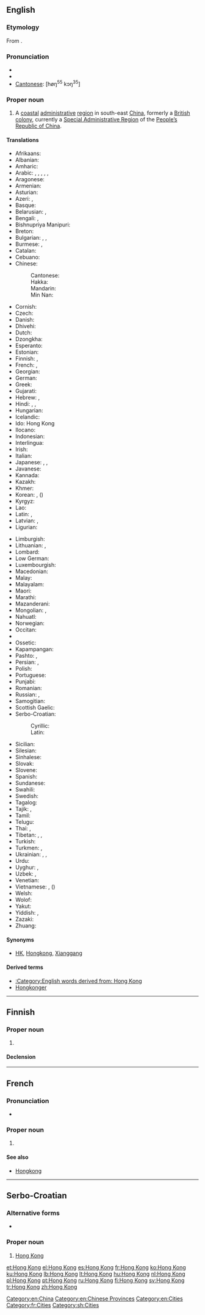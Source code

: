 {{also|Hongkong|Hong-Kong|Hồng Kông}}
==English==
{{wikipedia}}

===Etymology===
From {{etyl|yue}} {{term|香港|tr=Hēunggóng|sc=Hani|lang=yue}}.

===Pronunciation===
* {{IPA|/hɒŋ k<sup>h</sup>ɒŋ/}}
* {{rhymes|ɒŋ}}
* [[Cantonese]]: [høŋ<sup>55</sup> kɔŋ<sup>35</sup>]

===Proper noun===
{{en-proper noun}}

# A [[coastal]] [[administrative]] [[region]] in south-east [[China]], formerly a [[British]] [[colony]], currently a [[Special Administrative Region]] of the [[People's Republic of China|People’s Republic of China]].

====Translations====
{{trans-top|coastal administrative region in south-east China}}
* Afrikaans: {{t-|af|Hongkong|xs=Afrikaans}}
* Albanian: {{t-|sq|Hong Kong|xs=Albanian}}
* Amharic: {{t-|am|ሆንግ ኮንግ|tr=hong kong|sc=Ethi|xs=Amharic}}
* Arabic: {{t-|ar|هونغ كونغ|m|tr=hunġ kunġ}}, {{t-|ar|هونغكونغ|m|tr=hunġkunġ}}, {{t-|ar|هونكونغ|m|tr=hunkunġ}}, {{t-|ar|هونجكونج|m|tr=hungkung}}, {{t-|ar|هونج كونج|m|tr=hung kung}}, {{t-|ar|هونكونج|m|tr=hunkung}}
* Aragonese: {{t-|an|Hong Kong|xs=Aragonese}}
* Armenian: {{t-|hy|Հոնկոնգ|tr=Honkong}}
* Asturian: {{t-|ast|Hong Kong|xs=Asturian}}
* Azeri: {{t-|az|Honq Konq|xs=Azeri}}, {{t-|az|Syanqan}}
* Basque: {{t-|eu|Hong Kong|xs=Basque}}
* Belarusian: {{t-|be|Ганконг|m|tr=Hankónh|xs=Belarusian}}, {{t-|be|Сянган|m|tr=Sjanhán|xs=Belarusian}}
* Bengali: {{t-|bn|হংকং|tr=hôṃkôṃ|sc=Beng|xs=Bengali}}, {{t-|bn|হং কং|tr=hôṃ kôṃ|sc=Beng|xs=Bengali}}
* Bishnupriya Manipuri: {{tø|bpy|হংকং}}
* Breton: {{t-|br|Hong Kong|xs=Breton}}
* Bulgarian: {{t-|bg|Хонконг|m|tr=Honkong}}, {{t-|bg|Сянган|m|tr=Sjangán}}, {{t+|bg|Хонг Конг|m|tr=Hong Kongsc=Cyrl}}
* Burmese: {{t-|my|ဟောင်ကောင်|sc=Mymr|xs=Burmese}}, {{t-|my|ဟောင္‌ကောင္|tr=Hoũkoũ|sc=Mymr|xs=Burmese}}
* Catalan: {{t-|ca|Hong Kong}}
* Cebuano: {{tø|ceb|Hong Kong}}
* Chinese:
*: Cantonese: {{tø|yue|香港|tr=heung<sup>1</sup> gong<sup>2</sup>}}
*: Hakka: {{tø|hak|香港|tr=Hiông-kóng|sc=Hans}}
*: Mandarin: {{t-|cmn|香港|tr=[[Xiānggǎng]]|sc=Hani}}
*: Min Nan: {{t+|nan|香港|tr=Hiong-káng|sc=Hans}}
* Cornish: {{t-|kw|Hong Kong|xs=Cornish}}
* Czech: {{t-|cs|Hongkong|m}}
* Danish: {{t-|da|Hongkong}}
* Dhivehi: {{t-|dv|ހޮންކޮންގު|tr=honkongu}}
* Dutch: {{t-|nl|Hongkong}}
* Dzongkha: {{t-|dz|ཧོང་ཀོང|tr=hoṅ.koṅ|sc=Tibt|xs=Dzongkha}}
* Esperanto: {{t-|eo|Honkongo|xs=Esperanto}}
* Estonian: {{t-|et|Hongkong}}
* Finnish: {{t+|fi|Hongkong}}, {{t-|fi|Xianggang}}
* French: {{t+|fr|Hong Kong|m}}, {{t+|fr|Hongkong|m}}
* Georgian: {{t-|ka|ჰონგკონგი|tr=hongkongi|sc=Geor|xs=Georgian}}
* German: {{t+|de|Hongkong|n}}
* Greek: {{t-|el|Χονγκ Κονγκ|tr=Hóng Kóng}}
* Gujarati: {{t-|gu|હોંગકોંગ|sc=Gujr}}
* Hebrew: {{t-|he|הונג קונג|m|tr=hong qong}}, {{t-|he|הונג־קונג|m|tr=hong-qong}}
* Hindi: {{t-|hi|हांग कांग|tr=hāṅg kāṅg|xs=Hindi}}, {{t-|hi|हांगकांग|tr=hāṅgkāṅg|xs=Hindi}}, {{t-|hi|हाँग काँग|tr=hā̃g kā̃g|sc=Deva}}
* Hungarian: {{t+|hu|Hongkong}}
* Icelandic: {{t-|is|Hong Kong}}
* Ido: Hong Kong
* Ilocano: {{tø|ilo|Hong Kong}}
* Indonesian: {{t-|id|Hong Kong|xs=Indonesian}}
* Interlingua: {{t-|ia|Hong Kong}}
* Irish: {{t-|ga|Hong Cong|xs=Irish}}
* Italian: {{t-|it|Hong Kong|f}}
* Japanese: {{t-|ja|香港|tr=ほんこん, Honkon}}, {{t-|ja|ホンコン|tr=Honkon}}, {{t-|ja|シャンガン|tr=Shangan}}
* Javanese: {{t-|jv|Hong Kong}}
* Kannada: {{t-|kn|ಹಾಂಗ್ ಕಾಂಗ್|tr=hāṅg kāṅg|sc=Knda|xs=Kannada}}
* Kazakh: {{t-|kk|Шәңғаң|tr=Şəŋğaŋ|sc=Cyrl|xs=Kazakh}}
* Khmer: {{t-|km|ហុងកុង|tr=hong kong|sc=Khmr}}
* Korean: {{t-|ko|홍콩|tr=Hongkong|sc=Hang}}, {{t-|ko|향항|tr=hyanghang|sc=Hang}} ({{t-|ko|香港|tr=hyanghang|sc=Hani}})
* Kyrgyz: {{t-|ky|Гонконг|tr=Gonkong|sc=Cyrl}}
* Lao: {{t-|lo|ຮ່ອງກົງ|sc=Laoo|xs=Lao}}
* Latin: {{t-|la|Hongcongum}}, {{t-|la|Siamkiamum}}
* Latvian: {{t-|lv|Honkonga|xs=Latvian}}, {{t-|lv|Sjangana|xs=Latvian}}
* Ligurian: {{tø|lij|Hong Kong}}
{{trans-mid}}
* Limburgish: {{t-|li|Hong Kong|xs=Limburgish}}
* Lithuanian: {{t+|lt|Honkongas|m|xs=Lithuanian}}, {{t+|lt|Siangangas|m|xs=Lithuanian}}
* Lombard: {{tø|lmo|Hong Kong}}
* Low German: {{t-|nds|Hongkong}}
* Luxembourgish: {{t+|lb|Hong Kong|xs=Luxembourgish}}
* Macedonian: {{t-|mk|Хонгконг|m|tr=Hóngkong}}
* Malay: {{t-|ms|Hong Kong|xs=Malay}}
* Malayalam: {{t-|ml|ഹോങ്കോങ്|sc=Mlym|xs=Malayalam}}
* Maori: {{t-|mi|Hongipua|xs=Maori}}
* Marathi: {{t-|mr|हाँग काँग|tr=hā̃g kā̃g|sc=Deva}}
* Mazanderani: {{tø|mzn|هونگ کونگ|sc=fa-Arab}}
* Mongolian: {{t-|mn|Хонг Конг|tr=Hong Kong|sc=Cyrl|xs=Mongolian}}, {{t-|mn|Сянган|tr=Sjangan|sc=Cyrl|xs=Mongolian}}
* Nahuatl: {{t-|nah|Hong Kong|xs=Nahuatl}}
* Norwegian: {{t-|no|Hongkong}}
* Occitan: {{t-|oc|Hong Kong|xs=Occitan}}
* {{trreq|or}}
* Ossetic: {{tø|os|Гонконг|tr=Gonkong|sc=Cyrl|xs=Ossetian}}
* Kapampangan: {{tø|pam|Hong Kong}}
* Pashto: {{t-|ps|هانګ کانګ|tr=hāng kāng|sc=ps-Arab}}, {{t-|ps|هاڼ کاڼ|tr=hāṅ kāṅ|sc=ps-Arab}}
* Persian: {{t-|fa|هنگ کنگ|tr=Hong Kong|xs=Persian}}, {{t-|fa|هنگ‌کنگ|tr=Hong-Kong|sc=fa-Arab}}
* Polish: {{t+|pl|Hongkong|m}}
* Portuguese: {{t+|pt|Hong Kong|m}}
* Punjabi: {{t-|pa|ਹਾਂਗ ਕਾਂਗ|sc=Guru}}
* Romanian: {{t-|ro|Hong Kong}}
* Russian: {{t+|ru|Гонконг|m|tr=Gonkóng}}, {{t-|ru|Сянган|m|tr=Sjangán}}
* Samogitian: {{tø|sgs|Huonkuongs}}
* Scottish Gaelic: {{t-|gd|Hong Cong|xs=Scottish Gaelic}}
* Serbo-Croatian:
*: Cyrillic: {{t-|sh|Хонг Конг|m|sc=Cyrl|xs=Serbo-Croatian}}
*: Latin: {{t-|sh|Hong Kong|m|xs=Serbo-Croatian}}
* Sicilian: {{t-|scn|Hong Kong}}
* Silesian: {{tø|szl|Hůngkůng}}
* Sinhalese: {{t-|si|හොංකොං|sc=Sinh}}
* Slovak: {{t-|sk|Hongkong|m}}
* Slovene: {{t-|sl|Hong Kong|m}}
* Spanish: {{t+|es|Hong Kong|m}}
* Sundanese: {{t-|su|Hong Kong}}
* Swahili: {{t-|sw|Hong Kong|xs=Swahili}}
* Swedish: {{t+|sv|Hongkong}}
* Tagalog: {{t-|tl|Hongkong|xs=Tagalog}}
* Tajik: {{t-|tg|Гонконг|tr=Gonkong|sc=Cyrl}}, {{t-|tg|Сянган|tr=Syangan|sc=Cyrl}}
* Tamil: {{t-|ta|ஹொங்கொங்|xs=Tamil}}
* Telugu: {{t-|te|హాంగ్కాంగ్}}
* Thai: {{t-|th|เขตบริหารพิเศษฮ่องกง|tr=khèet boríhăan písèet hôngkong}}, {{t+|th|ฮ่องกง|tr=hông-kong}}
* Tibetan: {{t-|bo|ཞང་ཀང|sc=Tibt|xs=Tibetan}}, {{t-|bo|ཤང་ཀང|tr=šaṅ.kaṅ|sc=Tibt}}, {{t-|bo|ཤའང་ཀའང|tr=šāṅ.kāṅ|sc=Tibt}}
* Turkish: {{t+|tr|Hong Kong}}
* Turkmen: {{t-|tk|Sýangan}}, {{t-|tk|Gonkong}}
* Ukrainian: {{t-|uk|Гонконг|m|tr=Honkónh|xs=Ukrainian}}, {{t-|uk|Сянган|m|tr=Sjanhán|xs=Ukrainian}}, {{t-|uk|Сянґан|m|tr=Sjangán|sc=Cyrl}}
* Urdu: {{t-|ur|ہانگ کانگ|tr=hāṅg kāṅg|xs=Urdu}}
* Uyghur: {{t-|ug|شياڭگاڭ|tr=shyanggang|sc=ug-Arab}}, {{t-|ug|شاڭگاڭ|tr=shanggang|sc=ug-Arab}}
* Uzbek: {{t-|uz|Syangan}}, {{t-|uz|Gonkong}}
* Venetian: {{tø|vec|Hong Kong}}
* Vietnamese: {{t-|vi|Hồng Kông|xs=Vietnamese}}, {{t-|vi|Hương Cảng|xs=Vietnamese}} ({{t+|vi|香港}})
* Welsh: {{t-|cy|Hong Kong|xs=Welsh}}
* Wolof: {{t-|wo|Ooŋ Koŋ}}
* Yakut: {{tø|sah|Хоҥ Коҥ}}
* Yiddish: {{t-|yi|האנג קאנג|tr=hong kong|sc=Hebr}}, {{t-|yi|האָנגקאָנג|tr=hongkong|sc=Hebr}}
* Zazaki: {{tø|diq|Hong Kong}}
* Zhuang: {{t-|za|Homgongj}}
{{trans-bottom}}

====Synonyms====
* {{sense|region in China}} [[HK]], [[Hongkong]], [[Xianggang#English|Xianggang]]

====Derived terms====
* [[:Category:English words derived from: Hong Kong]]
* [[Hongkonger]]

[[Category:en:China]]
[[Category:en:Chinese Provinces]]
[[Category:en:Cities]]

----

==Finnish==

===Proper noun===
{{fi-proper noun}}

# {{alternative spelling of|Hongkong|lang=fi}}

====Declension====
{{fi-decl-risti|Hong Kong|i=0|nopl=1}}

----

==French==

===Pronunciation===
* {{audio|Fr-Hong Kong.ogg|Audio}}

===Proper noun===
{{fr-proper noun}}

# {{l|en|Hong Kong}}

====See also====
* [[Hongkong#French|Hongkong]]

[[Category:fr:Cities]]

----

==Serbo-Croatian==

===Alternative forms===
* {{l|sh|Hongkong|sc=Latn}}

===Proper noun===
{{sh-proper noun|g=m|head=[[Hong]] [[Kong]]|r|Хонг Конг}}

# [[#English|Hong Kong]]

[[Category:sh:Cities]]

[[et:Hong Kong]]
[[el:Hong Kong]]
[[es:Hong Kong]]
[[fr:Hong Kong]]
[[ko:Hong Kong]]
[[ku:Hong Kong]]
[[lb:Hong Kong]]
[[lt:Hong Kong]]
[[hu:Hong Kong]]
[[nl:Hong Kong]]
[[pl:Hong Kong]]
[[pt:Hong Kong]]
[[ru:Hong Kong]]
[[fi:Hong Kong]]
[[sv:Hong Kong]]
[[tr:Hong Kong]]
[[zh:Hong Kong]]